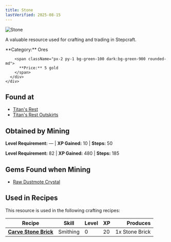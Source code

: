 ```yaml
---
title: Stone
lastVerified: 2025-08-15
---
```


<div className="flex items-start gap-6 mb-8">
  <div className="flex-shrink-0">
    <img src="/assets/resources/mining/stone_2.png" alt="Stone" className="w-24 h-24 border rounded-lg" />
  </div>
  <div className="flex-1">
    <div className="space-y-2">
      <p className="text-lg text-muted-foreground">A valuable resource used for crafting and trading in Stepcraft.</p>
      <div className="flex flex-wrap gap-4 text-sm">
        <span className="px-2 py-1 bg-blue-100 dark:bg-blue-900 rounded-md">
          **Category:** Ores
        </span>
        
        <span className="px-2 py-1 bg-green-100 dark:bg-green-900 rounded-md">
          **Price:** 5 gold
        </span>
      </div>
    </div>
  </div>
</div>

## Found at

- [Titan's Rest](/docs/map/individual/titans_rest)
- [Titan's Rest Outskirts](/docs/map/individual/titans_rest_outskirts)

## Obtained by Mining

**Level Requirement:** — | **XP Gained:** 10 | **Steps:** 50


**Level Requirement:** 82 | **XP Gained:** 480 | **Steps:** 185

## Gems Found when Mining

- [Raw Dustmote Crystal](/docs/resources/individual/dustmote_crystal_raw)

## Used in Recipes

This resource is used in the following crafting recipes:

| Recipe                                                          | Skill    | Level | XP  |       Produces |
| --------------------------------------------------------------- | -------- | ----- | --- | -------------: |
| **[Carve Stone Brick](/docs/resources/individual/stone_brick)** | Smithing | 0     | 20  | 1x Stone Brick |
